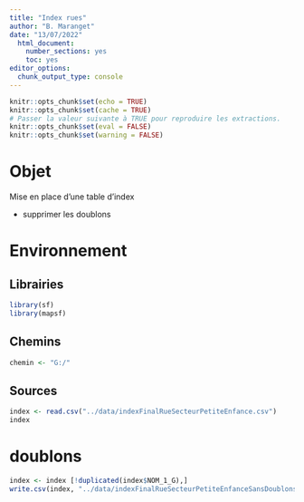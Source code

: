 ```yaml
---
title: "Index rues"
author: "B. Maranget"
date: "13/07/2022"
  html_document: 
    number_sections: yes
    toc: yes
editor_options: 
  chunk_output_type: console
---
```



```r
knitr::opts_chunk$set(echo = TRUE)
knitr::opts_chunk$set(cache = TRUE)
# Passer la valeur suivante à TRUE pour reproduire les extractions.
knitr::opts_chunk$set(eval = FALSE)
knitr::opts_chunk$set(warning = FALSE)
```


# Objet

Mise en place d'une table d'index

- supprimer les doublons



# Environnement


## Librairies


```r
library(sf)
library(mapsf)
```


## Chemins


```r
chemin <- "G:/"
```


## Sources

```r
index <- read.csv("../data/indexFinalRueSecteurPetiteEnfance.csv")
index
```


# doublons




```r
index <- index [!duplicated(index$NOM_1_G),]
write.csv(index, "../data/indexFinalRueSecteurPetiteEnfanceSansDoublons.csv")
```

